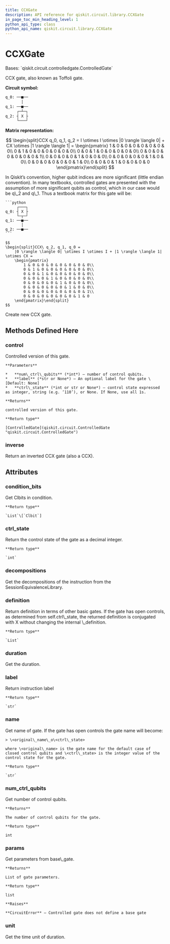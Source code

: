 ```yaml
---
title: CCXGate
description: API reference for qiskit.circuit.library.CCXGate
in_page_toc_min_heading_level: 1
python_api_type: class
python_api_name: qiskit.circuit.library.CCXGate
---
```


# CCXGate

<Class id="qiskit.circuit.library.CCXGate" github="https://github.com/qiskit/qiskit/tree/stable/0.19/qiskit/circuit/library/standard_gates/x.py" signature="CCXGate(label=None, ctrl_state=None)">
  Bases: `qiskit.circuit.controlledgate.ControlledGate`

  CCX gate, also known as Toffoli gate.

  **Circuit symbol:**

  ```python
  q_0: ──■──
         │
  q_1: ──■──
       ┌─┴─┐
  q_2: ┤ X ├
       └───┘
  ```

  **Matrix representation:**

  $$
  \begin{split}CCX q_0, q_1, q_2 =
      I \otimes I \otimes |0 \rangle \langle 0| + CX \otimes |1 \rangle \langle 1| =
     \begin{pmatrix}
          1 & 0 & 0 & 0 & 0 & 0 & 0 & 0\\
          0 & 1 & 0 & 0 & 0 & 0 & 0 & 0\\
          0 & 0 & 1 & 0 & 0 & 0 & 0 & 0\\
          0 & 0 & 0 & 0 & 0 & 0 & 0 & 1\\
          0 & 0 & 0 & 0 & 1 & 0 & 0 & 0\\
          0 & 0 & 0 & 0 & 0 & 1 & 0 & 0\\
          0 & 0 & 0 & 0 & 0 & 0 & 1 & 0\\
          0 & 0 & 0 & 1 & 0 & 0 & 0 & 0
      \end{pmatrix}\end{split}
  $$

  <Admonition title="Note" type="note">
    In Qiskit’s convention, higher qubit indices are more significant (little endian convention). In many textbooks, controlled gates are presented with the assumption of more significant qubits as control, which in our case would be q\_2 and q\_1. Thus a textbook matrix for this gate will be:

    ```python
         ┌───┐
    q_0: ┤ X ├
         └─┬─┘
    q_1: ──■──
           │
    q_2: ──■──
    ```

    $$
    \begin{split}CCX\ q_2, q_1, q_0 =
        |0 \rangle \langle 0| \otimes I \otimes I + |1 \rangle \langle 1| \otimes CX =
        \begin{pmatrix}
            1 & 0 & 0 & 0 & 0 & 0 & 0 & 0\\
            0 & 1 & 0 & 0 & 0 & 0 & 0 & 0\\
            0 & 0 & 1 & 0 & 0 & 0 & 0 & 0\\
            0 & 0 & 0 & 1 & 0 & 0 & 0 & 0\\
            0 & 0 & 0 & 0 & 1 & 0 & 0 & 0\\
            0 & 0 & 0 & 0 & 0 & 1 & 0 & 0\\
            0 & 0 & 0 & 0 & 0 & 0 & 0 & 1\\
            0 & 0 & 0 & 0 & 0 & 0 & 1 & 0
        \end{pmatrix}\end{split}
    $$
  </Admonition>

  Create new CCX gate.

  ## Methods Defined Here

  ### control

  <Function id="qiskit.circuit.library.CCXGate.control" name="control" signature="CCXGate.control(num_ctrl_qubits=1, label=None, ctrl_state=None)">
    Controlled version of this gate.

    **Parameters**

    *   **num\_ctrl\_qubits** (*int*) – number of control qubits.
    *   **label** (*str or None*) – An optional label for the gate \[Default: None]
    *   **ctrl\_state** (*int or str or None*) – control state expressed as integer, string (e.g. ‘110’), or None. If None, use all 1s.

    **Returns**

    controlled version of this gate.

    **Return type**

    [ControlledGate](qiskit.circuit.ControlledGate "qiskit.circuit.ControlledGate")
  </Function>

  ### inverse

  <Function id="qiskit.circuit.library.CCXGate.inverse" name="inverse" signature="CCXGate.inverse()">
    Return an inverted CCX gate (also a CCX).
  </Function>

  ## Attributes

  ### condition\_bits

  <Attribute id="qiskit.circuit.library.CCXGate.condition_bits" name="condition_bits">
    Get Clbits in condition.

    **Return type**

    `List`\[`Clbit`]
  </Attribute>

  ### ctrl\_state

  <Attribute id="qiskit.circuit.library.CCXGate.ctrl_state" name="ctrl_state">
    Return the control state of the gate as a decimal integer.

    **Return type**

    `int`
  </Attribute>

  ### decompositions

  <Attribute id="qiskit.circuit.library.CCXGate.decompositions" name="decompositions">
    Get the decompositions of the instruction from the SessionEquivalenceLibrary.
  </Attribute>

  ### definition

  <Attribute id="qiskit.circuit.library.CCXGate.definition" name="definition">
    Return definition in terms of other basic gates. If the gate has open controls, as determined from self.ctrl\_state, the returned definition is conjugated with X without changing the internal \_definition.

    **Return type**

    `List`
  </Attribute>

  ### duration

  <Attribute id="qiskit.circuit.library.CCXGate.duration" name="duration">
    Get the duration.
  </Attribute>

  ### label

  <Attribute id="qiskit.circuit.library.CCXGate.label" name="label">
    Return instruction label

    **Return type**

    `str`
  </Attribute>

  ### name

  <Attribute id="qiskit.circuit.library.CCXGate.name" name="name">
    Get name of gate. If the gate has open controls the gate name will become:

    > \<original\_name\_o\<ctrl\_state>

    where \<original\_name> is the gate name for the default case of closed control qubits and \<ctrl\_state> is the integer value of the control state for the gate.

    **Return type**

    `str`
  </Attribute>

  ### num\_ctrl\_qubits

  <Attribute id="qiskit.circuit.library.CCXGate.num_ctrl_qubits" name="num_ctrl_qubits">
    Get number of control qubits.

    **Returns**

    The number of control qubits for the gate.

    **Return type**

    int
  </Attribute>

  ### params

  <Attribute id="qiskit.circuit.library.CCXGate.params" name="params">
    Get parameters from base\_gate.

    **Returns**

    List of gate parameters.

    **Return type**

    list

    **Raises**

    **CircuitError** – Controlled gate does not define a base gate
  </Attribute>

  ### unit

  <Attribute id="qiskit.circuit.library.CCXGate.unit" name="unit">
    Get the time unit of duration.
  </Attribute>
</Class>

